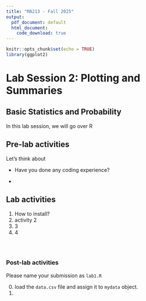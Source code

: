 ```yaml
---
title: "MA213 - Fall 2025"
output:
  pdf_document: default
  html_document:
    code_download: true 
---
```


```r
knitr::opts_chunk$set(echo = TRUE)
library(ggplot2)
```

# **Lab Session 2: Plotting and Summaries **

## Basic Statistics and Probability

In this lab session, we will go over R

## Pre-lab activities

Let's think about

-   Have you done any coding experience?

-   

## Lab activities

1.  How to install?
2.  activity 2
3.  3
4.  4

```r


```

```r



```

```r



```

### Post-lab activities

Please name your submission as `lab1.R`

0.  load the `data.csv` file and assign it to `mydata` object.
1.  

### 
